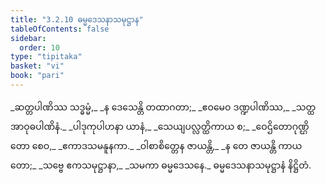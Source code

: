 ```yaml
---
title: "3.2.10 ဓမ္မဒေသနာသမုဋ္ဌာန"
tableOfContents: false
sidebar:
  order: 10
type: "tipitaka"
basket: "vi"
book: "pari"
---
```



<DynamicBreadcrumb />

<Division number="267" book="pari" e="ch" v="5" p="162">

<Paragraph number="1138" type="verses" book="pari">
_ဆတ္တပါဏိဿ သဒ္ဓမ္မံ,_  
_န ဒေသေန္တိ တထာဂတာ;_  
_ဧဝမေဝ ဒဏ္ဍပါဏိဿ,_  
_သတ္ထအာဝုဓပါဏိနံ._  

</Paragraph>

<Paragraph number="1139" type="verses" book="pari">
_ပါဒုကုပါဟနာ ယာနံ,_  
_သေယျပလ္လတ္ထိကာယ စ;_  
_ဝေဌိတောဂုဏ္ဌိတော စေဝ,_  
_ဧကာဒသမနူနကာ._  

</Paragraph>

<Paragraph number="1140" type="verses" book="pari">
_ဝါစာစိတ္တေန ဇာယန္တိ,_  
_န တေ ဇာယန္တိ ကာယတော;_  
_သဗ္ဗေ ဧကသမုဋ္ဌာနာ,_  
_သမကာ ဓမ္မဒေသနေ._  


</Paragraph>
</Division>

<Paragraph number="1141" type="center" book="pari">
ဓမ္မဒေသနာသမုဋ္ဌာနံ နိဋ္ဌိတံ.
</Paragraph>